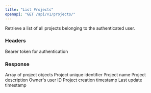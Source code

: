 ```yaml
---
title: "List Projects"
openapi: "GET /api/v1/projects/"
---
```


Retrieve a list of all projects belonging to the authenticated user.

### Headers

<ParamField header="Authorization" type="string" required>
  Bearer token for authentication
</ParamField>

### Response

<ResponseField name="projects" type="array">
  Array of project objects
  <Expandable title="Project Object">
    <ResponseField name="id" type="string">
      Project unique identifier
    </ResponseField>
    <ResponseField name="name" type="string">
      Project name
    </ResponseField>
    <ResponseField name="description" type="string">
      Project description
    </ResponseField>
    <ResponseField name="user_id" type="string">
      Owner's user ID
    </ResponseField>
    <ResponseField name="created_at" type="string">
      Project creation timestamp
    </ResponseField>
    <ResponseField name="updated_at" type="string">
      Last update timestamp
    </ResponseField>
  </Expandable>
</ResponseField>
